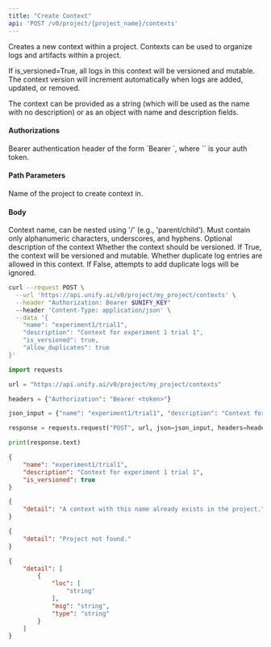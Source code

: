 ```yaml
---
title: "Create Context"
api: 'POST /v0/project/{project_name}/contexts'
---
```

Creates a new context within a project. Contexts can be used to organize logs
and artifacts within a project.

If is_versioned=True, all logs in this context will be versioned and mutable.
The context version will increment automatically when logs are added, updated, or removed.

The context can be provided as a string (which will be used as the name with no description)
or as an object with name and description fields.

#### Authorizations

<ParamField header="Authorization" type="string" required="true">
  Bearer authentication header of the form `Bearer <token>`, where `<token>` is your auth token.
</ParamField>

#### Path Parameters

<ParamField query="project_name" type="string" required="true">
Name of the project to create context in.
</ParamField>

#### Body

<ParamField body="name" type="string" required="true">
Context name, can be nested using '/' (e.g., 'parent/child'). Must contain only alphanumeric characters, underscores, and hyphens.
</ParamField>

<ParamField body="description" type="string | null" >
Optional description of the context
</ParamField>

<ParamField body="is_versioned" type="boolean"  default="false">
Whether the context should be versioned. If True, the context will be versioned and mutable. 
</ParamField>

<ParamField body="allow_duplicates" type="boolean"  default="true">
Whether duplicate log entries are allowed in this context. If False, attempts to add duplicate logs will be ignored.
</ParamField>

<RequestExample>

```bash cURL
curl --request POST \
  --url 'https://api.unify.ai/v0/project/my_project/contexts' \
  --header "Authorization: Bearer $UNIFY_KEY"
  --header 'Content-Type: application/json' \
  --data '{
    "name": "experiment1/trial1",
    "description": "Context for experiment 1 trial 1",
    "is_versioned": true,
    "allow_duplicates": true
}'
```

```python Python
import requests

url = "https://api.unify.ai/v0/project/my_project/contexts"

headers = {"Authorization": "Bearer <token>"}

json_input = {"name": "experiment1/trial1", "description": "Context for experiment 1 trial 1", "is_versioned": True, "allow_duplicates": True}

response = requests.request("POST", url, json=json_input, headers=headers)

print(response.text)
```

</RequestExample>
<ResponseExample>

```json 200
{
    "name": "experiment1/trial1",
    "description": "Context for experiment 1 trial 1",
    "is_versioned": true
}
```

```json 400
{
    "detail": "A context with this name already exists in the project."
}
```

```json 404
{
    "detail": "Project not found."
}
```

```json 422
{
    "detail": [
        {
            "loc": [
                "string"
            ],
            "msg": "string",
            "type": "string"
        }
    ]
}
```

</ResponseExample>
